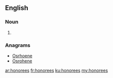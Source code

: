==English==

===Noun===
{{head|en}}

# {{plural of|honoree}}

===Anagrams===
* [[Osrhoene#English|Osrhoene]]
* [[Osrohene#English|Osrohene]]

[[ar:honorees]]
[[fr:honorees]]
[[ku:honorees]]
[[my:honorees]]